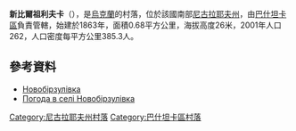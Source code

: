 {{coord|47|24|8|N|32|16|34|E|scale:100000|display=title}}

'''新比爾祖利夫卡'''（{{lang-uk|Новобірзулівка}}），是[[烏克蘭|烏克蘭]]的村落，位於該國南部[[尼古拉耶夫州|尼古拉耶夫州]]，由[[巴什坦卡區|巴什坦卡區]]負責管轄，始建於1863年，面積0.68平方公里，海拔高度26米，2001年人口262，人口密度每平方公里385.3人。

==參考資料==
* [http://gska2.rada.gov.ua/pls/z7502/A005?rf7571=21809 Новобірзулівка]{{dead link|date=2017年12月 |bot=InternetArchiveBot |fix-attempted=yes }}
* [http://weather.in.ua/ua/nikolaevskaja/17412 Погода в селі Новобірзулівка] {{Wayback|url=http://weather.in.ua/ua/nikolaevskaja/17412 |date=20160607072849 }}

[[Category:尼古拉耶夫州村落|Category:尼古拉耶夫州村落]]
[[Category:巴什坦卡區村落|Category:巴什坦卡區村落]]


{{Mykolaiv-geo-stub}}